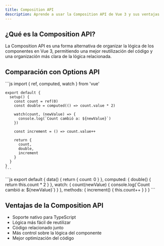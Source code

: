```yaml
---
title: Composition API
description: Aprende a usar la Composition API de Vue 3 y sus ventajas sobre Options API
---
```



## ¿Qué es la Composition API?

<Aside type="tip">
La Composition API es una forma alternativa de organizar la lógica de los componentes en Vue 3, permitiendo una mejor reutilización del código y una organización más clara de la lógica relacionada.
</Aside>

## Comparación con Options API

<Tabs>
  <TabItem label="Composition API">
    ```js
    import { ref, computed, watch } from 'vue'

    export default {
      setup() {
        const count = ref(0)
        const double = computed(() => count.value * 2)

        watch(count, (newValue) => {
          console.log(`Count cambió a: ${newValue}`)
        })

        const increment = () => count.value++

        return {
          count,
          double,
          increment
        }
      }
    }
    ```
  </TabItem>
  <TabItem label="Options API">
    ```js
    export default {
      data() {
        return {
          count: 0
        }
      },
      computed: {
        double() {
          return this.count * 2
        }
      },
      watch: {
        count(newValue) {
          console.log(`Count cambió a: ${newValue}`)
        }
      },
      methods: {
        increment() {
          this.count++
        }
      }
    }
    ```
  </TabItem>
</Tabs>

## Ventajas de la Composition API

- <Badge text="Mejor TypeScript" /> Soporte nativo para TypeScript
- <Badge text="Reutilización" /> Lógica más fácil de reutilizar
- <Badge text="Organización" /> Código relacionado junto
- <Badge text="Flexibilidad" /> Más control sobre la lógica del componente
- <Badge text="Tree-shaking" /> Mejor optimización del código

